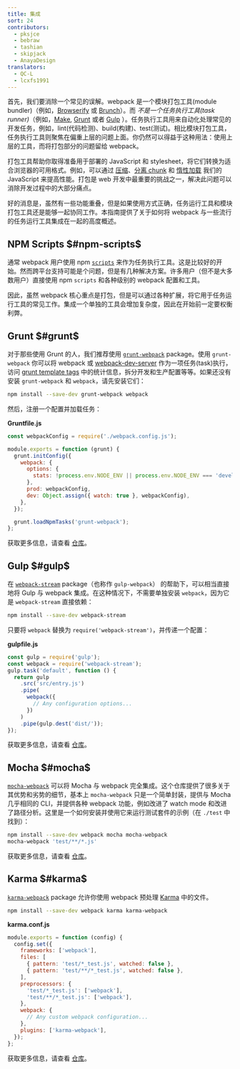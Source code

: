```yaml
---
title: 集成
sort: 24
contributors:
  - pksjce
  - bebraw
  - tashian
  - skipjack
  - AnayaDesign
translators:
  - QC-L
  - lcxfs1991
---
```


首先，我们要消除一个常见的误解。webpack 是一个模块打包工具(module bundler)（例如，[Browserify](http://browserify.org/) 或 [Brunch](https://brunch.io/)）。而 *不是一个任务执行工具(task runner)*（例如，[Make](https://www.gnu.org/software/make/), [Grunt](https://gruntjs.com/) 或者 [Gulp](https://gulpjs.com/) ）。任务执行工具用来自动化处理常见的开发任务，例如，lint(代码检测)、build(构建)、test(测试)。相比模块打包工具，任务执行工具则聚焦在偏重上层的问题上面。你仍然可以得益于这种用法：使用上层的工具，而将打包部分的问题留给 webpack。

打包工具帮助你取得准备用于部署的 JavaScript 和 stylesheet，将它们转换为适合浏览器的可用格式。例如，可以通过 [压缩](/plugins/terser-webpack-plugin)、[分离 chunk](/guides/code-splitting) 和 [惰性加载](/guides/lazy-loading) 我们的 JavaScript 来提高性能。打包是 web 开发中最重要的挑战之一，解决此问题可以消除开发过程中的大部分痛点。

好的消息是，虽然有一些功能重叠，但是如果使用方式正确，任务运行工具和模块打包工具还是能够一起协同工作。本指南提供了关于如何将 webpack 与一些流行的任务运行工具集成在一起的高度概述。

## NPM Scripts $#npm-scripts$

通常 webpack 用户使用 npm [`scripts`](https://docs.npmjs.com/misc/scripts) 来作为任务执行工具。这是比较好的开始。然而跨平台支持可能是个问题，但是有几种解决方案。许多用户（但不是大多数用户）直接使用 npm `scripts` 和各种级别的 webpack 配置和工具。

因此，虽然 webpack 核心重点是打包，但是可以通过各种扩展，将它用于任务运行工具的常见工作。集成一个单独的工具会增加复杂度，因此在开始前一定要权衡利弊。

## Grunt $#grunt$

对于那些使用 Grunt 的人，我们推荐使用 [`grunt-webpack`](https://www.npmjs.com/package/grunt-webpack) package。使用 `grunt-webpack` 你可以将 webpack 或 [webpack-dev-server](https://github.com/webpack/webpack-dev-server) 作为一项任务(task)执行，访问 [grunt template tags](https://gruntjs.com/api/grunt.template) 中的统计信息，拆分开发和生产配置等等。如果还没有安装 `grunt-webpack` 和 `webpack`，请先安装它们：

```bash
npm install --save-dev grunt-webpack webpack
```

然后，注册一个配置并加载任务：

**Gruntfile.js**

```js
const webpackConfig = require('./webpack.config.js');

module.exports = function (grunt) {
  grunt.initConfig({
    webpack: {
      options: {
        stats: !process.env.NODE_ENV || process.env.NODE_ENV === 'development',
      },
      prod: webpackConfig,
      dev: Object.assign({ watch: true }, webpackConfig),
    },
  });

  grunt.loadNpmTasks('grunt-webpack');
};
```

获取更多信息，请查看 [仓库](https://github.com/webpack-contrib/grunt-webpack)。

## Gulp $#gulp$

在 [`webpack-stream`](https://github.com/shama/webpack-stream) package（也称作 `gulp-webpack`） 的帮助下，可以相当直接地将 Gulp 与 webpack 集成。在这种情况下，不需要单独安装 `webpack`，因为它是 `webpack-stream` 直接依赖：

```bash
npm install --save-dev webpack-stream
```

只要将 `webpack` 替换为 `require('webpack-stream')`，并传递一个配置：

**gulpfile.js**

```js
const gulp = require('gulp');
const webpack = require('webpack-stream');
gulp.task('default', function () {
  return gulp
    .src('src/entry.js')
    .pipe(
      webpack({
        // Any configuration options...
      })
    )
    .pipe(gulp.dest('dist/'));
});
```

获取更多信息，请查看 [仓库](https://github.com/shama/webpack-stream)。

## Mocha $#mocha$

[`mocha-webpack`](https://github.com/zinserjan/mocha-webpack) 可以将 Mocha 与 webpack 完全集成。这个仓库提供了很多关于其优势和劣势的细节，基本上 `mocha-webpack` 只是一个简单封装，提供与 Mocha 几乎相同的 CLI，并提供各种 webpack 功能，例如改进了 watch mode 和改进了路径分析。这里是一个如何安装并使用它来运行测试套件的示例（在 `./test` 中找到）：

```bash
npm install --save-dev webpack mocha mocha-webpack
mocha-webpack 'test/**/*.js'
```

获取更多信息，请查看 [仓库](https://github.com/zinserjan/mocha-webpack)。

## Karma $#karma$

[`karma-webpack`](https://github.com/webpack-contrib/karma-webpack) package 允许你使用 webpack 预处理 [Karma](https://karma-runner.github.io/1.0/index.html) 中的文件。

```bash
npm install --save-dev webpack karma karma-webpack
```

**karma.conf.js**

```js
module.exports = function (config) {
  config.set({
    frameworks: ['webpack'],
    files: [
      { pattern: 'test/*_test.js', watched: false },
      { pattern: 'test/**/*_test.js', watched: false },
    ],
    preprocessors: {
      'test/*_test.js': ['webpack'],
      'test/**/*_test.js': ['webpack'],
    },
    webpack: {
      // Any custom webpack configuration...
    },
    plugins: ['karma-webpack'],
  });
};
```

获取更多信息，请查看 [仓库](https://github.com/webpack-contrib/karma-webpack)。
